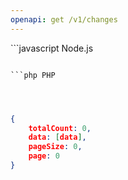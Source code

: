 ```yaml
---
openapi: get /v1/changes
---
```


<RequestExample>
```javascript Node.js

```

```php PHP

```

```ruby Ruby

```

```python Python

```

```java Java

```

</RequestExample>

<ResponseExample>

```json Response
{
    totalCount: 0,
    data: [data],
    pageSize: 0,
    page: 0
}
```

</ResponseExample>